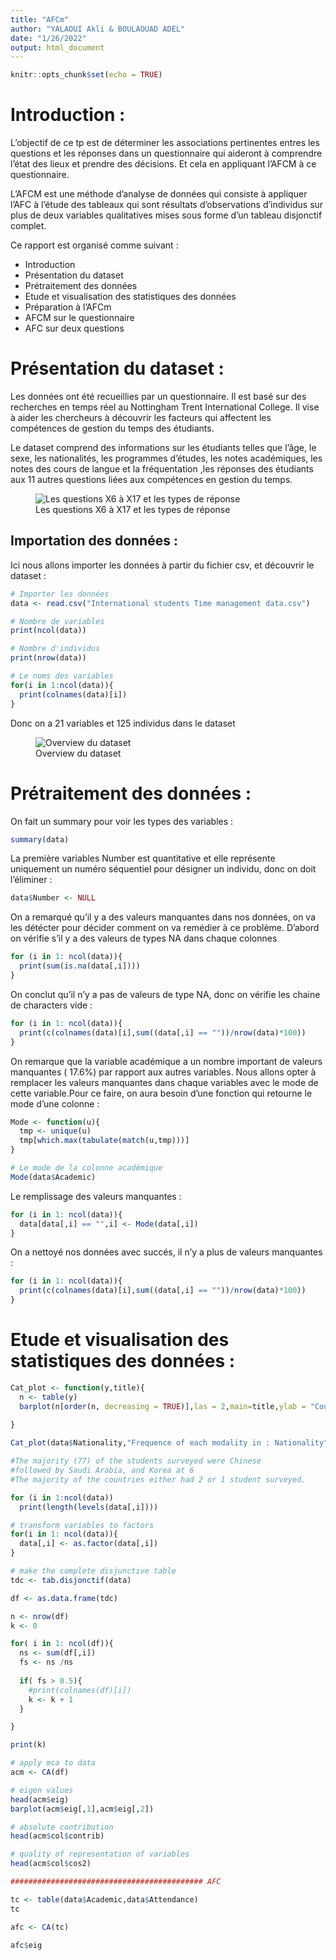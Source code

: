 ```yaml
---
title: "AFCm"
author: "YALAOUI Akli & BOULAOUAD ADEL"
date: "1/26/2022"
output: html_document
---
```


```r
knitr::opts_chunk$set(echo = TRUE)
```

# Introduction :

L'objectif de ce tp est de déterminer les associations pertinentes entres les questions et les réponses dans un questionnaire qui aideront à
comprendre l'état des lieux et prendre des décisions. Et cela en appliquant l'AFCM à ce questionnaire.

L’AFCM est une méthode d’analyse de données qui consiste à appliquer l’AFC à l’étude des tableaux qui sont résultats d’observations d’individus
sur plus de deux variables qualitatives mises sous forme d’un tableau disjonctif complet.

Ce rapport est organisé comme suivant :

  - Introduction
  - Présentation du dataset
  - Prétraitement des données
  - Etude et visualisation des statistiques des données
  - Préparation à l'AFCm
  - AFCM sur le questionnaire
  - AFC sur deux questions
  

# Présentation du dataset : 

Les données ont été recueillies par un questionnaire. Il est basé sur des recherches en temps réel au Nottingham Trent International College. Il vise à aider les chercheurs à découvrir les facteurs qui affectent les compétences de gestion du temps des étudiants.

Le dataset comprend des informations sur les étudiants telles que l'âge, le sexe, les nationalités, les programmes d'études, les notes académiques, les notes des cours de langue et la fréquentation ,les réponses des étudiants aux 11 autres questions liées aux compétences en gestion du temps.



![Les questions X6 à X17 et les types de réponse](q.png)

## Importation des données : 

Ici nous allons importer les données à partir du fichier csv, et découvrir le dataset : 
```r

# Importer les données
data <- read.csv("International students Time management data.csv")

# Nombre de variables
print(ncol(data))

# Nombre d'individus
print(nrow(data))

# Le noms des variables
for(i in 1:ncol(data)){
  print(colnames(data)[i])
}


```
Donc on a 21 variables et 125 individus dans le dataset

![Overview du dataset](d.png)

# Prétraitement des données : 

On fait un summary pour voir les types des variables : 

```r

summary(data)
```

La première variables Number est quantitative et elle représente uniquement un numéro séquentiel pour désigner un individu, donc on doit l'éliminer : 
```r
data$Number <- NULL
```

On a remarqué qu'il y a des valeurs manquantes dans nos données, on va les détécter pour décider comment on va remédier à ce problème.
D'abord on vérifie s'il y a des valeurs de types NA dans chaque colonnes

```r

for (i in 1: ncol(data)){
  print(sum(is.na(data[,i])))
}

```
On conclut qu'il n'y a pas de valeurs de type NA, donc on vérifie les chaine de characters vide : 
```r
for (i in 1: ncol(data)){
  print(c(colnames(data)[i],sum((data[,i] == ""))/nrow(data)*100))
}

```

On remarque que la variable académique a un nombre important de valeurs manquantes ( 17.6%) par rapport aux autres variables.
Nous allons opter à remplacer les valeurs manquantes dans chaque variables avec le mode de cette variable.Pour ce faire, on aura besoin d'une fonction qui retourne le mode d'une colonne :

```r
Mode <- function(u){
  tmp <- unique(u)
  tmp[which.max(tabulate(match(u,tmp)))]
}

# Le mode de la colonne académique
Mode(data$Academic)
```


Le remplissage des valeurs manquantes : 

```r
for (i in 1: ncol(data)){
  data[data[,i] == "",i] <- Mode(data[,i])
}

```

On a nettoyé nos données avec succés, il n'y a plus de valeurs manquantes :

```r

for (i in 1: ncol(data)){
  print(c(colnames(data)[i],sum((data[,i] == ""))/nrow(data)*100))
}
```

# Etude et visualisation des statistiques des données :


```r
Cat_plot <- function(y,title){
  n <- table(y)
  barplot(n[order(n, decreasing = TRUE)],las = 2,main=title,ylab = "Count")
  
}

Cat_plot(data$Nationality,"Frequence of each modality in : Nationality")

#The majority (77) of the students surveyed were Chinese 
#followed by Saudi Arabia, and Korea at 6
#The majority of the countries either had 2 or 1 student surveyed.

```



```r
for (i in 1:ncol(data))
  print(length(levels(data[,i])))
```



```r
# transform variables to factors
for(i in 1: ncol(data)){
  data[,i] <- as.factor(data[,i])
}

# make the complete disjunctive table
tdc <- tab.disjonctif(data)

df <- as.data.frame(tdc)

n <- nrow(df)
k <- 0

for( i in 1: ncol(df)){
  ns <- sum(df[,i])
  fs <- ns /ns
  
  if( fs > 0.5){
    #print(colnames(df)[i])
    k <- k + 1
  }

}

print(k)
```




```r
# apply mca to data
acm <- CA(df)
```

```r
# eigen values
head(acm$eig)
barplot(acm$eig[,1],acm$eig[,2])
```
```r
# absolute contribution
head(acm$col$contrib)

```

```r
# quality of representation of variables
head(acm$col$cos2)
```

```r
########################################### AFC

tc <- table(data$Academic,data$Attendance)
tc
```

```r
afc <- CA(tc)
```

```r
afc$eig
```

